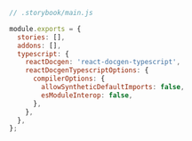 ```js
// .storybook/main.js

module.exports = {
  stories: [],
  addons: [],
  typescript: {
    reactDocgen: 'react-docgen-typescript',
    reactDocgenTypescriptOptions: {
      compilerOptions: {
        allowSyntheticDefaultImports: false,
        esModuleInterop: false,
      },
    },
  },
};
```
